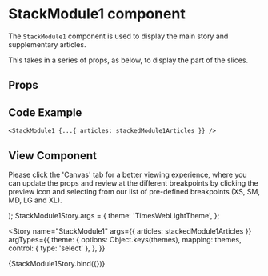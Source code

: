 
<Meta
  title="Newskit Slices/Stack Module 1"
  component={StackModule1}
/>

# StackModule1 component
The `StackModule1` component is used to display the main story and supplementary articles.

This takes in a series of props, as below, to display the part of the slices.

## Props
<Props of={StackModule1} />

## Code Example
`<StackModule1 {...{ articles: stackedModule1Articles }} />`

## View Component
Please click the 'Canvas' tab for a better viewing experience, where you can update the props and review at the different breakpoints by clicking the preview icon and selecting from our list of pre-defined breakpoints (XS, SM, MD, LG and XL).

  <TCThemeProvider theme={theme}>
    <StackModule1 {...{ articles: stackedModule1Articles }} />
  </TCThemeProvider>
);
StackModule1Story.args = {
  theme: 'TimesWebLightTheme',
};

<Story
  name="StackModule1"
  args={{ articles: stackedModule1Articles }}
  argTypes={{
    theme: {
      options: Object.keys(themes),
      mapping: themes,
      control: { type: 'select' },
    },
  }}
>
  {StackModule1Story.bind({})}
</Story>